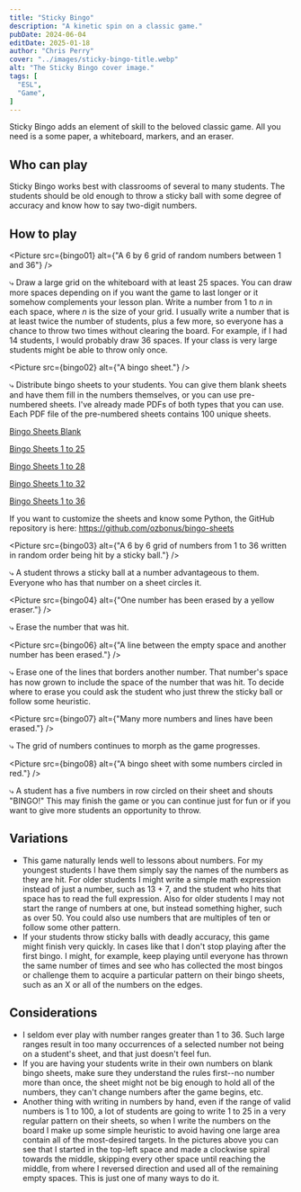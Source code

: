 ```yaml
---
title: "Sticky Bingo"
description: "A kinetic spin on a classic game."
pubDate: 2024-06-04
editDate: 2025-01-18
author: "Chris Perry"
cover: "../images/sticky-bingo-title.webp"
alt: "The Sticky Bingo cover image."
tags: [
  "ESL",
  "Game",
]
---
```



Sticky Bingo adds an element of skill to the beloved classic game. All you need is a some paper, a whiteboard, markers, and an eraser.

## Who can play

Sticky Bingo works best with classrooms of several to many students. The students should be old enough to throw a sticky ball with some degree of accuracy and know how to say two-digit numbers.

## How to play

<Picture src={bingo01} alt={"A 6 by 6 grid of random numbers between 1 and 36"} />

⤷ Draw a large grid on the whiteboard with at least 25 spaces. You can draw more spaces depending on if you want the game to last longer or it somehow complements your lesson plan. Write a number from 1 to *n* in each space, where *n* is the size of your grid. I usually write a number that is at least twice the number of students, plus a few more, so everyone has a chance to throw two times without clearing the board. For example, if I had 14 students, I would probably draw 36 spaces. If your class is very large students might be able to throw only once.

<Picture src={bingo02} alt={"A bingo sheet."} />

⤷ Distribute bingo sheets to your students. You can give them blank sheets and have them fill in the numbers themselves, or you can use pre-numbered sheets. I've already made PDFs of both types that you can use. Each PDF file of the pre-numbered sheets contains 100 unique sheets.

[Bingo Sheets Blank](https://github.com/ozbonus/bingo-sheets/blob/main/bingo_sheets_A4_blank.pdf?raw=true)

[Bingo Sheets 1 to 25](https://github.com/ozbonus/bingo-sheets/blob/main/bingo_sheets_A4_1_25.pdf?raw=true)

[Bingo Sheets 1 to 28](https://github.com/ozbonus/bingo-sheets/blob/main/bingo_sheets_A4_1_28.pdf?raw=true)

[Bingo Sheets 1 to 32](https://github.com/ozbonus/bingo-sheets/blob/main/bingo_sheets_A4_1_32.pdf?raw=true)

[Bingo Sheets 1 to 36](https://github.com/ozbonus/bingo-sheets/blob/main/bingo_sheets_A4_1_36.pdf?raw=true)

If you want to customize the sheets and know some Python, the GitHub repository is here: https://github.com/ozbonus/bingo-sheets

<Picture src={bingo03} alt={"A 6 by 6 grid of numbers from 1 to 36 written in random order being hit by a sticky ball."} />


⤷ A student throws a sticky ball at a number advantageous to them. Everyone who has that number on a sheet circles it.

<Picture src={bingo04} alt={"One number has been erased by a yellow eraser."} />

⤷ Erase the number that was hit.

<Picture src={bingo06} alt={"A line between the empty space and another number has been erased."} />

⤷ Erase one of the lines that borders another number. That number's space has now grown to include the space of the number that was hit. To decide where to erase you could ask the student who just threw the sticky ball or follow some heuristic.

<Picture src={bingo07} alt={"Many more numbers and lines have been erased."} />

⤷ The grid of numbers continues to morph as the game progresses.

<Picture src={bingo08} alt={"A bingo sheet with some numbers circled in red."} />

⤷ A student has a five numbers in row circled on their sheet and shouts "BINGO!" This may finish the game or you can continue just for fun or if you want to give more students an opportunity to throw.

## Variations

- This game naturally lends well to lessons about numbers. For my youngest students I have them simply say the names of the numbers as they are hit. For older students I might write a simple math expression instead of just a number, such as 13 + 7, and the student who hits that space has to read the full expression. Also for older students I may not start the range of numbers at one, but instead something higher, such as over 50. You could also use numbers that are multiples of ten or follow some other pattern.
- If your students throw sticky balls with deadly accuracy, this game might finish very quickly. In cases like that I don't stop playing after the first bingo. I might, for example, keep playing until everyone has thrown the same number of times and see who has collected the most bingos or challenge them to acquire a particular pattern on their bingo sheets, such as an X or all of the numbers on the edges.

## Considerations

- I seldom ever play with number ranges greater than 1 to 36. Such large ranges result in too many occurrences of a selected number not being on a student's sheet, and that just doesn't feel fun. 
- If you are having your students write in their own numbers on blank bingo sheets, make sure they understand the rules first--no number more than once, the sheet might not be big enough to hold all of the numbers, they can't change numbers after the game begins, etc.
- Another thing with writing in numbers by hand, even if the range of valid numbers is 1 to 100, a lot of students are going to write 1 to 25 in a very regular pattern on their sheets, so when I write the numbers on the board I make up some simple heuristic to avoid having one large area contain all of the most-desired targets. In the pictures above you can see that I started in the top-left space and made a clockwise spiral towards the middle, skipping every other space until reaching the middle, from where I reversed direction and used all of the remaining empty spaces. This is just one of many ways to do it.

